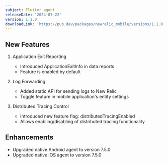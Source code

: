 ```yaml
---
subject: Flutter agent
releaseDate: '2024-07-22'
version: 1.1.0
downloadLink: 'https://pub.dev/packages/newrelic_mobile/versions/1.1.0'
---
```


## New Features

1. Application Exit Reporting
   * Introduced ApplicationExitInfo in data reports
   * Feature is enabled by default

2. Log Forwarding
   * Added static API for sending logs to New Relic
   * Toggle feature in mobile application's entity settings

3. Distributed Tracing Control
   * Introduced new feature flag: distributedTracingEnabled
   * Allows enabling/disabling of distributed tracing functionality

## Enhancements

* Upgraded native Android agent to version 7.5.0
* Upgraded native iOS agent to version 7.5.0
